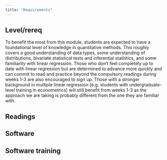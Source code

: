 ```yaml
---
title: "Requirements"
---
```


::: {.panel-tabset}

## Level/rereq

To benefit the most from this module, students are expected to have a foundational level of knowledge in quantitative methods. This roughly covers a good understanding of data types, some understanding of distributions, bivariate statistical tests and inferential statistics, and some familiarity with linear regression. Those who don't feel completely up to date with linear regression but are determined to advance more quickly and can commit to read and practice beyond the compulsory readings during weeks 1-3 are also encouraged to sign up. Those with a stronger background in multiple linear regression (e.g. students with undergraduate-level training in econometrics) will still benefit from weeks 1-3 as the approach we are taking is probably different from the one they are familiar with.

## Readings



## Software

## Software training

:::